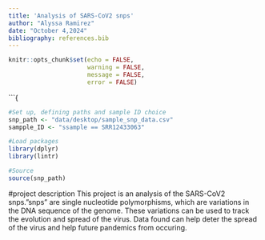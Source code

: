 ```yaml
---
title: 'Analysis of SARS-CoV2 snps'
author: "Alyssa Ramirez"
date: "October 4,2024"
bibliography: references.bib
---
```


```r
knitr::opts_chunk$set(echo = FALSE,
                      warning = FALSE,
                      message = FALSE,
                      error = FALSE)
```
```{

```r
#Set up, defining paths and sample ID choice
snp_path <- "data/desktop/sample_snp_data.csv"
sampple_ID <- "ssample == SRR12433063"
```

```r
#Load packages
library(dplyr)
library(lintr)
```

```r
#Source
source(snp_path)
```

#project description
This project is an analysis of the SARS-CoV2 snps."snps" are single nucleotide polymorphisms, which are variations in the DNA sequence of the genome. These variations can be used to track the evolution and spread of the virus. Data found can help deter the spread of the virus and help future pandemics from occuring.







      






